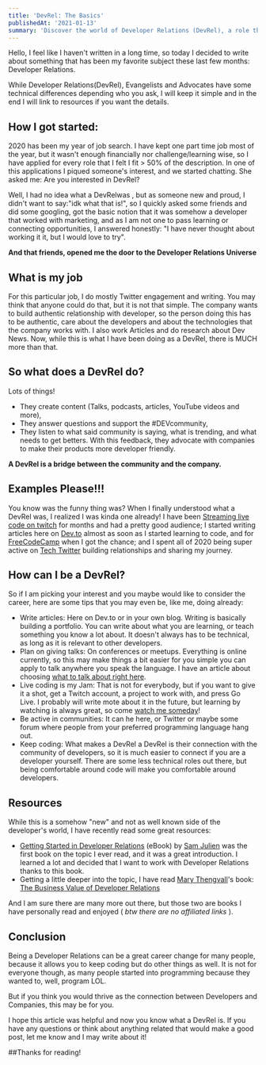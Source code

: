```yaml
---
title: 'DevRel: The Basics'
publishedAt: '2021-01-13'
summary: 'Discover the world of Developer Relations (DevRel), a role that bridges developers and companies. Learn how DevRel professionals create content, engage with the community, and advocate for better developer experiences.'
---
```


Hello,
I feel like I haven't written in a long time, so today I decided to write about something that has been my favorite subject these last few months: Developer Relations.

While Developer Relations(DevRel), Evangelists and Advocates have some technical differences depending who you ask, I will keep it simple and in the end I will link to resources if you want the details.

## How I got started:
2020 has been my year of job search. I have  kept one part time job most of the year, but it wasn't enough financially nor challenge/learning wise, so I have applied for every role that I felt I fit > 50%  of the description.
In one of this applications I piqued someone's interest, and we started chatting. She asked me: Are you interested in DevRel?

Well, I had no idea what a DevRelwas , but as someone new and proud, I didn't want to say:"idk what that is!", so I quickly asked some friends and did some googling, got the basic notion that it was somehow a developer that worked with marketing, and as I am not one to pass learning or connecting opportunities, I answered honestly: "I have never thought about working it it, but I would love to try".

**And that friends, opened me the door to the Developer Relations Universe**

## What is my job
For this particular job, I do mostly Twitter engagement and writing. You may think that anyone could do that, but it is not that simple.
The company wants to build authentic relationship with developer, so the person doing this has to be authentic, care about the developers and about the technologies that the company works with.
I also work Articles and do research about Dev News.
Now, while this is what I have been doing as a DevRel, there is MUCH more than that.

## So what does a DevRel do?
Lots of things!
- They create content (Talks, podcasts, articles, YouTube videos and more),
- They answer questions and support the #DEVcommunity,
- They listen to what said community is saying, what is trending, and what needs to get betters. With this feedback, they advocate with companies to make their products more developer friendly.

**A DevRel is a bridge between the community and the company.** 

## Examples Please!!!
You know was the funny thing was? When I finally understood what a DevRel was, I realized I was kinda one already! 
I have been [Streaming live code on twitch](https://www.twitch.tv/pachicodes) for months and had a pretty good audience; I started writing articles here on [Dev.to](https://dev.to/pachicodes) almost as soon as I started learning to code, and for [FreeCodeCamp](https://www.freecodecamp.org/news/the-secret-to-perseverance-and-success/) when I got the chance; 
and I spent all of 2020 being super active on [Tech Twitter](https://twitter.com/pachicodes) building relationships and sharing my journey.

## How can I be a DevRel?
So if I am picking your interest and you maybe would like to consider the career, here are some tips that you may even be, like me, doing already:

- Write articles: Here on Dev.to or in your own blog. Writing is basically building a portfolio. You can write about what you are learning, or teach something you know a lot about. It doesn't always has to be technical, as long as it is relevant to other developers.
- Plan on giving talks: On conferences or meetups. Everything is online currently, so this may make things a bit easier for you simple you can apply to talk anywhere you speak the language. I have an article about choosing [what to talk about right here](https://dev.to/pachicodes/how-to-choose-a-topic-for-your-talk-and-or-workshop-3d25). 
- Live coding is my Jam: That is not for everybody, but if you want to give it a shot, get a Twitch account, a project to work with, and press Go Live. I probably will write mote about it in the future, but learning by watching is always great, so come [watch me someday](https://www.twitch.tv/pachicodes)!
- Be active in communities: It can he here, or Twitter or maybe some forum where people from your preferred programming language hang out.
- Keep coding: What makes a DevRel a DevRel is their connection with the community of developers, so it is much easier to connect if you are a developer yourself. There are some less technical roles out there, but being comfortable around code will make you comfortable around developers.


## Resources
While this is a somehow "new" and not as well known side of the developer's world, I have recently read some great resources:
- [Getting Started in Developer Relations](https://learn.samjulien.com/getting-started-in-developer-relations) (eBook) by [Sam Julien](https://twitter.com/samjulien) was the first book on the topic I ever read, and it was a great introduction. I learned a lot and decided that I want to work with Developer Relations thanks to this book.
- Getting a little deeper into the topic, I have read [Mary Thengvall](https://twitter.com/mary_grace)'s book: [The Business Value of Developer Relations](https://www.persea-consulting.com/book)

And I am sure there are many more out there, but those two are books I have personally read and enjoyed ( *btw there are no affiliated links* ).

## Conclusion
Being a Developer Relations can be a great career change for many people, because it allows you to keep coding but do other things as well. It is not for everyone though, as many people started into programming because they wanted to, well, program LOL. 

But if you think you would thrive as the connection between Developers and Companies, this may be for you.

I hope this article was helpful and now you know what a DevRel is. If you have any questions or think about anything related that would make a good post, let me know and I may write about it!


##Thanks for reading! 
